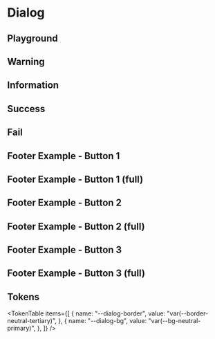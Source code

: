



<Meta title="Dialog" of={DialogStories} />

# Dialog

<ThemeSelect />

## Playground

<Canvas of={DialogStories.Default} />
<Controls />

## Warning

<Canvas of={DialogStories.Warning} />

## Information

<Canvas of={DialogStories.Information} />

## Success

<Canvas of={DialogStories.Success} />

## Fail

<Canvas of={DialogStories.Fail} />

## Footer Example - Button 1

<Canvas of={DialogStories.Button_1} />

## Footer Example - Button 1 (full)

<Canvas of={DialogStories.Button_1_Full} />

## Footer Example - Button 2

<Canvas of={DialogStories.Button_2} />

## Footer Example - Button 2 (full)

<Canvas of={DialogStories.Button_2_Full} />

## Footer Example - Button 3

<Canvas of={DialogStories.Button_3} />

## Footer Example - Button 3 (full)

<Canvas of={DialogStories.Button_3_Full} />

## Tokens

<TokenTable
  items={[
    {
      name: "--dialog-border",
      value: "var(--border-neutral-tertiary)",
    },
    {
      name: "--dialog-bg",
      value: "var(--bg-neutral-primary)",
    },
  ]}
/>

<Toaster position="bottom-right" />
